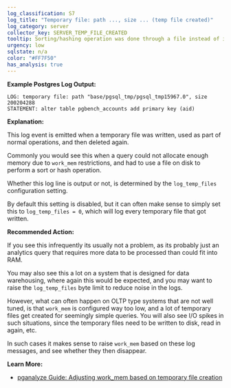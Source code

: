 ```yaml
---
log_classification: S7
log_title: "Temporary file: path ..., size ... (temp file created)"
log_category: server
collector_key: SERVER_TEMP_FILE_CREATED
tooltip: Sorting/hashing operation was done through a file instead of in memory
urgency: low
sqlstate: n/a
color: "#FF7F50"
has_analysis: true
---
```


**Example Postgres Log Output:**

```
LOG: temporary file: path "base/pgsql_tmp/pgsql_tmp15967.0", size 200204288
STATEMENT: alter table pgbench_accounts add primary key (aid)
```

**Explanation:**

This log event is emitted when a temporary file was written, used as part of
normal operations, and then deleted again.

Commonly you would see this when a query could not allocate enough memory due to
`work_mem` restrictions, and had to use a file on disk to perform a sort or hash
operation.

Whether this log line is output or not, is determined by the `log_temp_files`
configuration setting.

By default this setting is disabled, but it can often make sense to simply set
this to `log_temp_files = 0`, which will log every temporary file that got written.

**Recommended Action:**

If you see this infrequently its usually not a problem, as its probably just an
analytics query that requires more data to be processed than could fit into RAM.

You may also see this a lot on a system that is designed for data warehousing,
where again this would be expected, and you may want to raise the `log_temp_files`
byte limit to reduce noise in the logs.

However, what can often happen on OLTP type systems that are not well tuned, is
that `work_mem` is configured way too low, and a lot of temporary files get created
for seemingly simple queries. You will also see I/O spikes in such situations,
since the temporary files need to be written to disk, read in again, etc.

In such cases it makes sense to raise `work_mem` based on these log messages,
and see whether they then disappear.

**Learn More:**

* [pganalyze Guide: Adjusting work_mem based on temporary file creation](/docs/guides/adjusting-work-mem)
